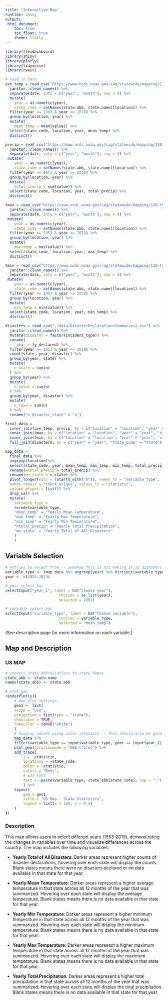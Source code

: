 ```yaml
---
title: "Interactive Map"
runtime: shiny
output: 
 html_document:
    toc: true
    toc_float: true
    theme: flatly
---
```



```r
library(flexdashboard)
library(shiny)
library(plotly)
library(tidyverse)
library(rvest)

# read in data
ave_temp = read_csv("https://www.ncdc.noaa.gov/cag/statewide/mapping/110-tavg.csv", skip = 3) %>% 
  janitor::clean_names() %>% 
  separate(date, into = c("year", "month"), sep = 4) %>%
  mutate(
    year = as.numeric(year), 
    state_code = setNames(state.abb, state.name)[location]) %>% 
  filter(year >= 1953 & year <= 2018) %>% 
  group_by(location, year) %>% 
  mutate(
    mean_temp = mean(value)) %>% 
  select(state_code, location, year, mean_temp) %>% 
  distinct()

precip = read_csv("https://www.ncdc.noaa.gov/cag/statewide/mapping/110-pcp.csv", skip = 3) %>% 
  janitor::clean_names() %>% 
  separate(date, into = c("year", "month"), sep = 4) %>%
 mutate(
    year = as.numeric(year), 
    state_code = setNames(state.abb, state.name)[location]) %>% 
  filter(year >= 1953 & year <= 2018) %>% 
  group_by(location, year) %>% 
  mutate(
    total_precip = sum(value)) %>% 
  select(state_code, location, year, total_precip) %>% 
  distinct()

tmax = read_csv("https://www.ncdc.noaa.gov/cag/statewide/mapping/110-tmax.csv", skip = 3) %>% 
  janitor::clean_names() %>% 
  separate(date, into = c("year", "month"), sep = 4) %>%
 mutate(
    year = as.numeric(year), 
    state_code = setNames(state.abb, state.name)[location]) %>% 
  filter(year >= 1953 & year <= 2018) %>% 
  group_by(location, year) %>% 
  mutate(
    max_temp = max(value)) %>% 
  select(state_code, location, year, max_temp) %>% 
  distinct()

tmin = read_csv("https://www.ncdc.noaa.gov/cag/statewide/mapping/110-tmin.csv", skip = 3)  %>% 
  janitor::clean_names() %>% 
  separate(date, into = c("year", "month"), sep = 4) %>%
 mutate(
    year = as.numeric(year), 
    state_code = setNames(state.abb, state.name)[location]) %>% 
  filter(year >= 1953 & year <= 2018) %>% 
  group_by(location, year) %>% 
  mutate(
    min_temp = min(value)) %>% 
  select(state_code, location, year, min_temp) %>% 
  distinct()

disasters = read_csv("./data/DisasterDeclarationsSummaries2.csv") %>% 
  janitor::clean_names() %>% 
  mutate(disaster = factor(incident_type)) %>% 
  rename(
     year = fy_declared) %>% 
  filter(year >= 1953 & year <= 2018) %>% 
  count(state, year, disaster) %>%
  group_by(year, state) %>% 
  mutate(
    n_state = sum(n)
  ) %>% 
  group_by(year) %>% 
  mutate(
    n_total = sum(n)
  ) %>% 
  group_by(year, disaster) %>% 
  mutate(
    n_type = sum(n)
  ) %>% 
  rename("n_disaster_state" = "n") 

final_data = 
  inner_join(ave_temp, precip, by = c("location" = "location", "year" = "year", "state_code" = "state_code")) %>% 
  inner_join(tmax, by = c("location" = "location", "year" = "year", "state_code" = "state_code")) %>% 
  inner_join(tmin, by = c("location" = "location", "year" = "year", "state_code" = "state_code")) %>% 
  full_join(disasters, by = c("year" = "year", "state_code" = "state"))
```

```r
map_data = 
  final_data %>%
  ungroup(location)%>%
  select(state_code, year, mean_temp, max_temp, min_temp, total_precip, n_state) %>%
  rename(mtotal_precip = total_precip) %>%
  rename(mn_state = n_state) %>%
  pivot_longer(cols = (starts_with("m")), names_to = "variable_type",
  names_repair = "check_unique", values_to = "statistic",
  values_ptypes = list()) %>%
  drop_na() %>%
  mutate(
    variable_type = 
    recode(variable_type,
    "mean_temp" = "Yearly Mean Temperature",
    "max_temp" = "Yearly Max Temperature",
    "min_temp" = "Yearly Min Temperature",
    "mtotal_precip" = "Yearly Total Precipitation",
    "mn_state" = "Yearly Total of All Disasters"
    )
    )
```


Variable Selection {.sidebar}
-----------------------------------------------------------------------
```r

# entries to select from -- somehow this is not making it so disasters are selected but just a lot of years
variable_type <- (map_data %>% ungroup(year) %>% distinct(variable_type) %>% pull())
year <- c(1953:2019)

# year select box 
selectInput("year_1", label = h3("Choose year"),
						choices = as.list(year),
						selected = 2001)

# variable select box
selectInput("variable_type", label = h3("Choose variable"),
						choices = variable_type, 
						selected = "mean_temp")
```
(See description page for more information on each variable.)

Map and Description {.tabset}
-----------------------------------------------------------------------
### US MAP

```r
# convert state abbreviations to state names
state_abb <- state.name
names(state_abb) <- state.abb

# plot_geo
renderPlotly({
	# map plot settings.
	geo1 <- list(
	scope = "usa",
	projection = list(type = "state"),
	showlakes = TRUE,
	lakecolor = toRGB("white")
	)
	# display values using color intensity -- This should also be good to go if previous code chunk works.
	map_data %>% 
	filter(variable_type == input$variable_type, year == input$year_1) %>% 
	plot_geo(locationmode = "USA-states") %>% 
	add_trace(
		z = ~statistic,
		locations = ~state_code,
		color = ~statistic,
		colors = "Reds",
		# add text
		text = ~paste(variable_type, state_abb[state_code], sep = "-")
		) %>%
	layout(
		geo = geo1,
		title = "US Map - State Statistics",
		legend = list(x = 100, y = 0.5)
	)
})

```

### Description

This map allows users to select different years (1953-2019), demonstrating the changes in variables over time and visualize differences across the country. The map includes the following variables:

* **Yearly Total of All Disasters**: Darker areas represent higher counts of disaster declarations, hovering over each state will display the counts. Blank states means there were no disasters declared or no data available in that state for that year.

* **Yearly Mean Temperature**: Darker areas represent a higher average temperature in that state across all 12 months of the year that was summarized. Hovering over each state will display the average temperature. Blank states means there is no data available in that state for that year.

* **Yearly Min Temperature**: Darker areas represent a higher minimum temperature in that state across all 12 months of the year that was summarized. Hovering over each state will display the minimum temperature. Blank states means there is no data available in that state for that year.

* **Yearly Max Temperature**: Darker areas represent a higher maximum temperature in that state across all 12 months of the year that was summarized. Hovering over each state will display the maximum temperature. Blank states means there is no data available in that state for that year.

* **Yearly Total Precipitation**: Darker areas represent a higher total precipitation in that state across all 12 months of the year that was summarized. Hovering over each state will display the total precipitation. Blank states means there is no data available in that state for that year.